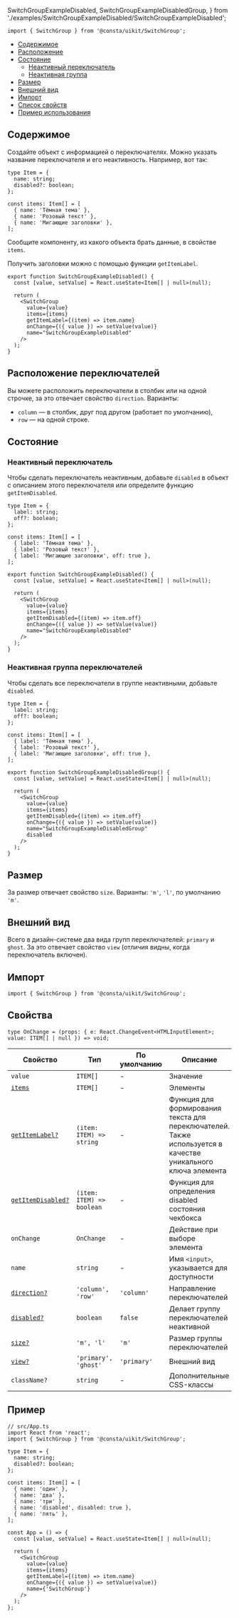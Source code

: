   SwitchGroupExampleDisabled,
  SwitchGroupExampleDisabledGroup,
} from './examples/SwitchGroupExampleDisabled/SwitchGroupExampleDisabled';

```tsx
import { SwitchGroup } from '@consta/uikit/SwitchGroup';
```

<MdxMenu>

- [Содержимое](#содержимое)
- [Расположение](#расположение-переключателей)
- [Состояние](#состояние)
  - [Неактивный переключатель](#неактивный-переключатель)
  - [Неактивная группа](#неактивная-группа-переключателей)
- [Размер](#размер)
- [Внешний вид](#внешний-вид)
- [Импорт](#импорт)
- [Список свойств](#свойства)
- [Пример использования](#пример)

</MdxMenu>

## Содержимое

Создайте объект с информацией о переключателях. Можно указать название переключателя и его неактивность. Например, вот так:

```tsx
type Item = {
  name: string;
  disabled?: boolean;
};

const items: Item[] = [
  { name: 'Тёмная тема' },
  { name: 'Розовый текст' },
  { name: 'Мигающие заголовки' },
];
```

Сообщите компоненту, из какого объекта брать данные, в свойстве `items`.

Получить заголовки можно с помощью функции `getItemLabel`.

```tsx
export function SwitchGroupExampleDisabled() {
  const [value, setValue] = React.useState<Item[] | null>(null);

  return (
    <SwitchGroup
      value={value}
      items={items}
      getItemLabel={(item) => item.name}
      onChange={({ value }) => setValue(value)}
      name="SwitchGroupExampleDisabled"
    />
  );
}
```

<SwitchGroupExampleDisabled />

## Расположение переключателей

Вы можете расположить переключатели в столбик или на одной строчке, за это отвечает свойство `direction`. Варианты:

- `column` — в столбик, друг под другом (работает по умолчанию),
- `row` — на одной строке.

<SwitchGroupExampleDirection />

## Состояние

### Неактивный переключатель

Чтобы сделать переключатель неактивным, добавьте `disabled` в объект с описанием этого переключателя или определите функцию `getItemDisabled`.

```tsx
type Item = {
  label: string;
  off?: boolean;
};

const items: Item[] = [
  { label: 'Тёмная тема' },
  { label: 'Розовый текст' },
  { label: 'Мигающие заголовки', off: true },
];

export function SwitchGroupExampleDisabled() {
  const [value, setValue] = React.useState<Item[] | null>(null);

  return (
    <SwitchGroup
      value={value}
      items={items}
      getItemDisabled={(item) => item.off}
      onChange={({ value }) => setValue(value)}
      name="SwitchGroupExampleDisabled"
    />
  );
}
```

<SwitchGroupExampleDisabled />

### Неактивная группа переключателей

Чтобы сделать все переключатели в группе неактивными, добавьте `disabled`.

```tsx
type Item = {
  label: string;
  off?: boolean;
};

const items: Item[] = [
  { label: 'Тёмная тема' },
  { label: 'Розовый текст' },
  { label: 'Мигающие заголовки', off: true },
];

export function SwitchGroupExampleDisabledGroup() {
  const [value, setValue] = React.useState<Item[] | null>(null);

  return (
    <SwitchGroup
      value={value}
      items={items}
      getItemDisabled={(item) => item.off}
      onChange={({ value }) => setValue(value)}
      name="SwitchGroupExampleDisabledGroup"
      disabled
    />
  );
}
```

<SwitchGroupExampleDisabledGroup />

## Размер

За размер отвечает свойство `size`. Варианты: `'m'`, `'l'`, по умолчанию `'m'`.

<SwitchGroupExampleSize />

## Внешний вид

Всего в дизайн-системе два вида групп переключателей: `primary` и `ghost`. За это отвечает свойство `view` (отличия видны, когда переключатель включен).

<SwitchGroupExampleView />

## Импорт

```tsx
import { SwitchGroup } from '@consta/uikit/SwitchGroup';
```

## Свойства

```
type OnChange = (props: { e: React.ChangeEvent<HTMLInputElement>; value: ITEM[] | null }) => void;
```

| Свойство                                        | Тип                       | По умолчанию | Описание                                                                                                     |
| ----------------------------------------------- | ------------------------- | ------------ | ------------------------------------------------------------------------------------------------------------ |
| `value`                                         | `ITEM[]`                  | -            | Значение                                                                                                     |
| [`items`](#содержимое)                          | `ITEM[]`                  | -            | Элементы                                                                                                     |
| [`getItemLabel?`](#содержимое)                  | `(item: ITEM) => string`  | -            | Функция для формирования текста для переключателей. Также используется в качестве уникального ключа элемента |
| [`getItemDisabled?`](#неактивный-переключатель) | `(item: ITEM) => boolean` | -            | Функция для определения disabled состояния чекбокса                                                          |
| `onChange`                                      | `OnChange`                | -            | Действие при выборе элемента                                                                                 |
| `name`                                          | `string`                  | -            | Имя `<input>`, указывается для доступности                                                                   |
| [`direction?`](#расположение-переключателей)    | `'column', 'row'`         | `'column'`   | Направление переключателей                                                                                   |
| [`disabled?`](#неактивный-переключатель)        | `boolean`                 | `false`      | Делает группу переключателей неактивной                                                                      |
| [`size?`](#размер)                              | `'m', 'l'`                | `'m'`        | Размер группы переключателей                                                                                 |
| [`view?`](#внешний-вид)                         | `'primary', 'ghost'`      | `'primary'`  | Внешний вид                                                                                                  |
| `className?`                                    | `string`                  | -            | Дополнительные CSS-классы                                                                                    |

## Пример

```tsx
// src/App.ts
import React from 'react';
import { SwitchGroup } from '@consta/uikit/SwitchGroup';

type Item = {
  name: string;
  disabled?: boolean;
};

const items: Item[] = [
  { name: 'один' },
  { name: 'два' },
  { name: 'три' },
  { name: 'disabled', disabled: true },
  { name: 'пять' },
];

const App = () => {
  const [value, setValue] = React.useState<Item[] | null>(null);

  return (
    <SwitchGroup
      value={value}
      items={items}
      getItemLabel={(item) => item.name}
      onChange={({ value }) => setValue(value)}
      name={'SwitchGroup'}
    />
  );
};
```

